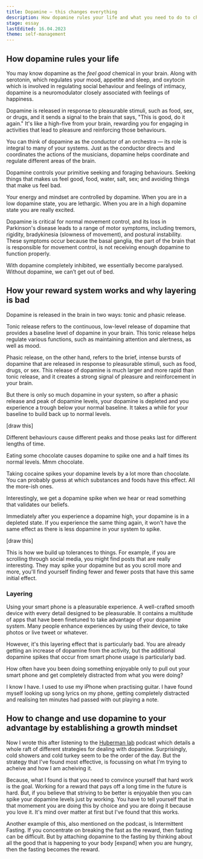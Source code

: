 ```yaml
---
title: Dopamine — this changes everything
description: How dopamine rules your life and what you need to do to change
stage: essay
lastEdited: 16.04.2023
theme: self-management
---
```



## How dopamine rules your life

You may know dopamine as the *feel good* chemical in your brain. Along with serotonin, which regulates your mood, appetite and sleep, and oxytocin which is involved in regulating social behaviour and feelings of intimacy, dopamine is a neuromodulator closely associated with feelings of happiness.

Dopamine is released in response to pleasurable stimuli, such as food, sex, or drugs, and it sends a signal to the brain that says, "This is good, do it again." It's like a high-five from your brain, rewarding you for engaging in activities that lead to pleasure and reinforcing those behaviours.

You can think of dopamine as the conductor of an orchestra — its role is integral to many of your systems. Just as the conductor directs and coordinates the actions of the musicians, dopamine helps coordinate and regulate different areas of the brain.

Dopamine controls your primitive seeking and foraging behaviours. Seeking things that makes us feel good, food, water, salt, sex; and avoiding things that make us feel bad.

Your energy and mindset are controlled by dopamine. When you are in a low dopamine state, you are lethargic. When you are in a high dopamine state you are really excited.

Dopamine is critical for normal movement control, and its loss in Parkinson's disease leads to a range of motor symptoms, including tremors, rigidity, bradykinesia (slowness of movement), and postural instability. These symptoms occur because the basal ganglia, the part of the brain that is responsible for movement control, is not receiving enough dopamine to function properly.

With dopamine completely inhibited, we essentially become paralysed. Without dopamine, we can’t get out of bed.

## How your reward system works and why layering is bad

Dopamine is released in the brain in two ways: tonic and phasic release.

Tonic release refers to the continuous, low-level release of dopamine that provides a baseline level of dopamine in your brain. This tonic release helps regulate various functions, such as maintaining attention and alertness, as well as mood.

Phasic release, on the other hand, refers to the brief, intense bursts of dopamine that are released in response to pleasurable stimuli, such as food, drugs, or sex. This release of dopamine is much larger and more rapid than tonic release, and it creates a strong signal of pleasure and reinforcement in your brain.

But there is only so much dopamine in your system, so after a phasic release and peak of dopamine levels, your dopamine is depleted and you experience a trough below your normal baseline. It takes a while for your baseline to build back up to normal levels.

[draw this]

Different behaviours cause different peaks and those peaks last for different lengths of time.

Eating some chocolate causes dopamine to spike one and a half times its normal levels. Mmm chocolate.

Taking cocaine spikes your dopamine levels by a lot more than chocolate. You can probably guess at which substances and foods have this effect. All the more-ish ones.

Interestingly, we get a dopamine spike when we hear or read something that validates our beliefs.

Immediately after you experience a dopamine high, your dopamine is in a depleted state. If you experience the same thing again, it won't have the same effect as there is less dopamine in your system to spike.

[draw this]

This is how we build up tolerances to things. For example, if you are scrolling through social media, you might find posts that are really interesting. They may spike your dopamine but as you scroll more and more, you'll find yourself finding fewer and fewer posts that have this same initial effect.

### Layering

Using your smart phone is a pleasurable experience. A well-crafted smooth device with every detail designed to be pleasurable. It contains a multitude of apps that have been finetuned to take advantage of your dopamine system. Many people enhance experiences by using their device, to take photos or live tweet or whatever.

However, it's this layering effect that is particularly bad. You are already getting an increase of dopamine from the activity, but the additional dopamine spikes that occur from smart phone usage is particularly bad.

How often have you been doing something enjoyable only to pull out your smart phone and get completely distracted from what you were doing?

I know I have. I used to use my iPhone when practising guitar. I have found myself looking up song lyrics on my phone, getting completely distracted and realising ten minutes had passed with out playing a note.

## How to change and use dopamine to your advantage by establishing a growth mindset

Now I wrote this after listening to the [Huberman lab](https://hubermanlab.com/controlling-your-dopamine-for-motivation-focus-and-satisfaction/) podcast which details a whole raft of different strategies for dealing with dopamine. Surprisingly, cold showers and cold turkey seem to be the order of the day.  But the strategy that I've found most effective, is focussing on what I'm trying to acheive and how I am acheiving it.

Because, what I found is that you need to convince yourself that hard work is the goal. Working for a reward that pays off a long time in the future is hard. But, if you believe that striving to be better is enjoyable then you can spike your dopamine levels just by working. You have to tell yourself that in that momement you are doing this by choice and you are doing it because you love it. It's mind over matter at first but I've found that this works.

Another example of this, also mentioned on the podcast, is Intermittent Fasting.  If you concentrate on breaking the fast as the reward, then fasting can be difficult. But by attaching dopamine to the fasting by thinking about all the good that is happening to your body [expand] when you are hungry, then the fasting becomes the reward.

<ReadMore theme={frontmatter.theme} title={frontmatter.title} />
